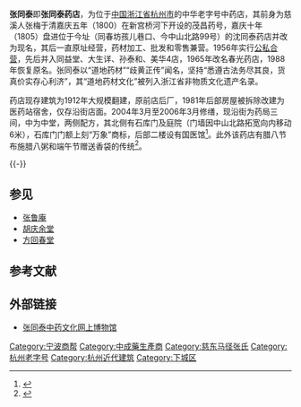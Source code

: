 {{文物保护单位
| 级别 = 市级
| 省名 = 浙江省
| 市/县名 = 杭州市
| 名称 = 张同泰药店
| 图片 =
| 编号 = 3-25
| 分类 = 近现代重要史迹及代表性建筑
| 时代 = 清末民初
| 所在 = [[下城区|下城区]]中山北路99号
| 登录 = 2000年7月
}} 
'''张同泰'''即'''张同泰药店'''，为位于[[中国|中国]][[浙江省|浙江省]][[杭州市|杭州市]]的中华老字号中药店，其前身为慈溪人张梅于清嘉庆五年（1800）在新宫桥河下开设的茂昌药号，嘉庆十年（1805）盘进位于今址（同春坊孩儿巷口、今中山北路99号）的沈同泰药店并改为现名，其后一直原址经营，药材加工、批发和零售兼营。1956年实行[[公私合营|公私合营]]，先后并入同益堂、大生详、孙泰和、美华4店，1965年改名春光药店，1988年恢复原名。张同泰以“道地药材”“歧黄正传”闻名，坚持“悉遵古法务尽其良，货真价实存心利济”，其“道地药材文化”被列入浙江省非物质文化遗产名录。

药店现存建筑为1912年大规模翻建，原前店后厂，1981年后部房屋被拆除改建为医药站宿舍，仅存沿街店面。2004年3月至2006年3月修缮，现沿街为药局三间，中为中堂，两侧配方，其北侧有石库门及庭院（门墙因中山北路拓宽向内移动6米），石库门门额上刻“万象”商标，后部二楼设有国医馆<ref>{{cite web|url=http://www.hangzhou.com.cn/20050101/ca700772.htm|title=《老字号张同泰将以“旧貌”示人》|accessdate=2014-12-28|work=|publisher=杭州网|archive-url=https://web.archive.org/web/20141227184656/http://www.hangzhou.com.cn/20050101/ca700772.htm#|archive-date=2014-12-27|dead-url=yes}}</ref>。此外该药店有腊八节布施腊八粥和端午节赠送香袋的传统<ref>{{cite web|url=http://hzdaily.hangzhou.com.cn/hzrb/html/2009-12/25/content_800120.htm|title=《张同泰 传承经典 创新未来》|accessdate=2014-12-28|work=涂玥|publisher=杭州日报|archive-date=2019-05-22|archive-url=https://web.archive.org/web/20190522222622/https://hzdaily.hangzhou.com.cn/hzrb/html/2009-12/25/content_800120.htm|dead-url=no}}</ref>。

{{multiple image
| align  = left
| width = 170
| image1 = Zhang Tongtai Pharmacy 02 2014-12.JPG
| caption1 = 石库大门外侧
| image2 = Zhang Tongtai Pharmacy 04 2014-12.JPG
| caption2 = 界碑和文保碑
| image3 = Zhang Tongtai Pharmacy 06 2014-12.JPG
| caption3 = 石库大门内侧及药局入口
| image4 = Zhang Tongtai Pharmacy 08 2014-12.JPG
| caption4 = 药局
| image5 = Zhang Tongtai Pharmacy 09 2014-12.JPG
| caption5 = 药局狮子牛腿
| image6 = Zhang Tongtai Pharmacy 10 2014-12.JPG
| caption6 = 药局中堂
}}
{{-}}
== 参见 ==
*[[张鲁庵|张鲁庵]]
*[[胡庆余堂|胡庆余堂]]
*[[方回春堂|方回春堂]]
== 参考文献 ==
{{reflist|2}}
== 外部链接 ==
*[http://www.zhangtongtai.com.cn/ 张同泰中药文化网上博物馆] {{Wayback|url=http://www.zhangtongtai.com.cn/ |date=20220106080718 }}
{{DEFAULTSORT:Z}}
{{commons category|Zhang Tongtai Pharmacy}}
[[Category:宁波商帮|Category:宁波商帮]]
[[Category:中成藥生產商|Category:中成藥生產商]]
[[Category:慈东马径张氏|Category:慈东马径张氏]]
[[Category:杭州老字号|Category:杭州老字号]]
[[Category:杭州近代建筑|Category:杭州近代建筑]]
[[Category:下城区|Category:下城区]]